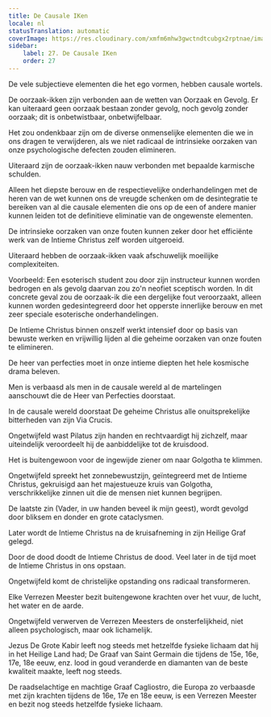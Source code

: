 ```yaml
---
title: De Causale IKen
locale: nl
statusTranslation: automatic
coverImage: https://res.cloudinary.com/xmfm6mhw3gwctndtcubgx2rptnae/image/upload/v1741354419/small_cover_la_gran_rebelion_28716e29d2.webp
sidebar:
    label: 27. De Causale IKen
    order: 27
---
```

De vele subjectieve elementen die het ego vormen, hebben causale wortels.

De oorzaak-ikken zijn verbonden aan de wetten van Oorzaak en Gevolg. Er kan uiteraard geen oorzaak bestaan zonder gevolg, noch gevolg zonder oorzaak; dit is onbetwistbaar, onbetwijfelbaar.

Het zou ondenkbaar zijn om de diverse onmenselijke elementen die we in ons dragen te verwijderen, als we niet radicaal de intrinsieke oorzaken van onze psychologische defecten zouden elimineren.

Uiteraard zijn de oorzaak-ikken nauw verbonden met bepaalde karmische schulden.

Alleen het diepste berouw en de respectievelijke onderhandelingen met de heren van de wet kunnen ons de vreugde schenken om de desintegratie te bereiken van al die causale elementen die ons op de een of andere manier kunnen leiden tot de definitieve eliminatie van de ongewenste elementen.

De intrinsieke oorzaken van onze fouten kunnen zeker door het efficiënte werk van de Intieme Christus zelf worden uitgeroeid.

Uiteraard hebben de oorzaak-ikken vaak afschuwelijk moeilijke complexiteiten.

Voorbeeld: Een esoterisch student zou door zijn instructeur kunnen worden bedrogen en als gevolg daarvan zou zo'n neofiet sceptisch worden. In dit concrete geval zou de oorzaak-ik die een dergelijke fout veroorzaakt, alleen kunnen worden gedesintegreerd door het opperste innerlijke berouw en met zeer speciale esoterische onderhandelingen.

De Intieme Christus binnen onszelf werkt intensief door op basis van bewuste werken en vrijwillig lijden al die geheime oorzaken van onze fouten te elimineren.

De heer van perfecties moet in onze intieme diepten het hele kosmische drama beleven.

Men is verbaasd als men in de causale wereld al de martelingen aanschouwt die de Heer van Perfecties doorstaat.

In de causale wereld doorstaat De geheime Christus alle onuitsprekelijke bitterheden van zijn Via Crucis.

Ongetwijfeld wast Pilatus zijn handen en rechtvaardigt hij zichzelf, maar uiteindelijk veroordeelt hij de aanbiddelijke tot de kruisdood.

Het is buitengewoon voor de ingewijde ziener om naar Golgotha te klimmen.

Ongetwijfeld spreekt het zonnebewustzijn, geïntegreerd met de Intieme Christus, gekruisigd aan het majestueuze kruis van Golgotha, verschrikkelijke zinnen uit die de mensen niet kunnen begrijpen.

De laatste zin (Vader, in uw handen beveel ik mijn geest), wordt gevolgd door bliksem en donder en grote cataclysmen.

Later wordt de Intieme Christus na de kruisafneming in zijn Heilige Graf gelegd.

Door de dood doodt de Intieme Christus de dood. Veel later in de tijd moet de Intieme Christus in ons opstaan.

Ongetwijfeld komt de christelijke opstanding ons radicaal transformeren.

Elke Verrezen Meester bezit buitengewone krachten over het vuur, de lucht, het water en de aarde.

Ongetwijfeld verwerven de Verrezen Meesters de onsterfelijkheid, niet alleen psychologisch, maar ook lichamelijk.

Jezus De Grote Kabir leeft nog steeds met hetzelfde fysieke lichaam dat hij in het Heilige Land had; De Graaf van Saint Germain die tijdens de 15e, 16e, 17e, 18e eeuw, enz. lood in goud veranderde en diamanten van de beste kwaliteit maakte, leeft nog steeds.

De raadselachtige en machtige Graaf Cagliostro, die Europa zo verbaasde met zijn krachten tijdens de 16e, 17e en 18e eeuw, is een Verrezen Meester en bezit nog steeds hetzelfde fysieke lichaam.

